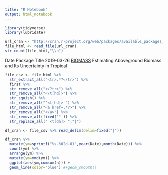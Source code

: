 ```yaml
---
title: "R Notebook"
output: html_notebook
---
```


```r
library(tidyverse)
library(lubridate)
```

```r
url_cran <- "http://cran.r-project.org/web/packages/available_packages_by_date.html"
file_html <- read_file(url_cran)
str_count(file_html,"\\n")
```

<tr> <th> Date </th> <th> Package </th> <th> Title </th> </tr>\n<tr> <td> 2019-03-26 </td> <td> <a href=\"../../web/packages/BIOMASS/index.html\">BIOMASS</a> </td> <td> Estimating Aboveground Biomass and Its Uncertainty in Tropical\nForests </td> </tr>

```r
file_csv <- file_html %>%
  str_extract_all("<tr>.*?</tr>") %>%
  first %>%
  str_remove_all("</?tr>") %>%
  str_remove_all("</t[hd]>") %>%
  str_squish() %>%
  str_remove_all("^<t[hd]> ") %>%
  str_remove_all("<a href=.*?>") %>%
  str_remove_all("</a>") %>%
  str_remove_all(fixed('"')) %>%
  str_replace_all(" <t[dh]> ","|")
```

```r
df_cran <- file_csv %>% read_delim(delim=fixed("|"))
```

```r
df_cran %>%
  mutate(ym=sprintf("%s-%02d-01",year(Date),month(Date))) %>%
  count(ym) %>%
  arrange(ym) %>%
  mutate(ym=ymd(ym)) %>%
  ggplot(aes(ym,cumsum(n))) +
  geom_line(color="blue") #+geom_smooth()
```

